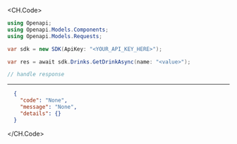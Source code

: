 
<CH.Code>
```csharp GetDrink.cs
using Openapi;
using Openapi.Models.Components;
using Openapi.Models.Requests;

var sdk = new SDK(ApiKey: "<YOUR_API_KEY_HERE>");

var res = await sdk.Drinks.GetDrinkAsync(name: "<value>");

// handle response
```
---

```json Example Response
  {
    "code": "None",
    "message": "None",
    "details": {}
  }
```
</CH.Code>
